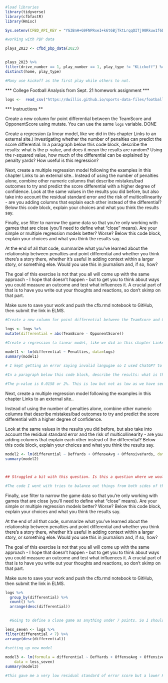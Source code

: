```r
#load libraries
library(tidyverse)
library(cfbfastR)
library(Hmisc)

```

```r

Sys.setenv(CFBD_API_KEY = "YG3BnH+G9FNPRxeI+k6t6BjTktLrqqQITj90Rkuw1f6Dt9rL54jczqxjg8rGA3Sj")


```

```r
#working with PBP data

plays_2023 <- cfbd_pbp_data(2023)
  
```

```r
plays_2023 %>% 
filter(drive_number == 1, play_number == 1, play_type != "KLickoff") %>% 
distinct(home, play_type)

#Many use kickoff as the first play while others to not. 

```

*** College Football Analysis from Sept. 21 homework assignment ***

```r

logs <-  read_csv("https://dwillis.github.io/sports-data-files/footballlogs1122.csv")


```

*** Instructions **

Create a new column for point differential between the TeamScore and OpponentScore using mutate. You can use the same `logs` variable. DONE

Create a regression (a linear model, like we did in this chapter Links to an external site.) investigating whether the number of penalties can predict the score differential. In a paragraph below this code block, describe the results: what is the p-value, and does it mean the results are random? Using the r-squared value, how much of the differential can be explained by penalty yards? How useful is this regression?

Next, create a multiple regression model following the examples in this chapter Links to an external site.. Instead of using the number of penalties alone, combine other numeric columns that describe mistakes/bad outcomes to try and predict the score differential with a higher degree of confidence. Look at the same values in the results you did before, but also take into account the residual standard error and the risk of multicollinearity - are you adding columns that explain each other instead of the differential? Below this code block, explain your choices and what you think the results say.

Finally, use filter to narrow the game data so that you're only working with games that are close (you'll need to define what "close" means). Are your simple or multiple regression models better? Worse? Below this code block, explain your choices and what you think the results say.

At the end of all that code, summarize what you've learned about the relationship between penalties and point differential and whether you think there's a story there, whether it's useful in adding context within a larger story, or something else. Would you use this in journalism and, if so, how?

The goal of this exercise is not that you all will come up with the same approach - I hope that doesn't happen - but to get you to think about ways you could measure an outcome and test what influences it. A crucial part of that is to have you write out your thoughts and reactions, so don't skimp on that part.

Make sure to save your work and push the cfb.rmd notebook to GitHub, then submit the link in ELMS.


```r
#Create a new column for point differential between the TeamScore and OpponentScore using mutate. You can use the same `logs` variable.

logs <- logs %>% 
mutate(differential = abs(TeamScore - OpponentScore))

```

```r
#Create a regression (a linear model, like we did in this chapter Links to an external site.) investigating whether the number of penalties can predict the score differential. 

model1 <- lm(differential ~ Penalties, data=logs)
summary(model1)

# I kept getting an error saying invalid langugae so I used ChatGPT to tell me that what I was doing wrong was originally writing the code like this model1 <- logs %>% lm(differential ~ Penalties, data=logs) summary(model1)... the error was that I did not need the first logs. I only needed to set the data equal to logs.

#In a paragraph below this code block, describe the results: what is the p-value, and does it mean the results are random? Using the r-squared value, how much of the differential can be explained by penalty yards? How useful is this regression?
  
#The p-value is 0.0158 or 2%. This is low but not as low as we have seen before in other examples. The R-Squared value is close to 0 which means there is not much of a correlation to this data. The regression is not successful because there is a very high Risidual Standard of Error in the 20s. I think you go off the R value when you say that less than 1% of the value can be explained by the penalty yards. 


```
Next, create a multiple regression model following the examples in this chapter Links to an external site..

Instead of using the number of penalties alone, combine other numeric columns that describe mistakes/bad outcomes to try and predict the score differential with a higher degree of confidence. 

Look at the same values in the results you did before, but also take into account the residual standard error and the risk of multicollinearity - are you adding columns that explain each other instead of the differential? Below this code block, explain your choices and what you think the results say.

```r




model2 <- lm(differential ~ DefYards + OffenseAvg + OffensiveYards, data=logs)
summary(model2)



## Struggled a bit with this question. Is this a question where we would create a martrix?

#The code I went with tries to balance out things from both sides of the ball. I'm sure there is a combination that produces a lower standard error score which would make a stronger relationship but getting it to a 12 down from 22 is good in my book. It also produced a high R-squared closer to 1 which means that there is something correlated about these figures in determining the point differental of a game. 


```
Finally, use filter to narrow the game data so that you're only working with games that are close (you'll need to define what "close" means). Are your simple or multiple regression models better? Worse? Below this code block, explain your choices and what you think the results say.

At the end of all that code, summarize what you've learned about the relationship between penalties and point differential and whether you think there's a story there, whether it's useful in adding context within a larger story, or something else. Would you use this in journalism and, if so, how?

The goal of this exercise is not that you all will come up with the same approach - I hope that doesn't happen - but to get you to think about ways you could measure an outcome and test what influences it. A crucial part of that is to have you write out your thoughts and reactions, so don't skimp on that part.

Make sure to save your work and push the cfb.rmd notebook to GitHub, then submit the link in ELMS.

```r
logs %>% 
  group_by(differential) %>% 
  count() %>% 
  arrange(desc(differential))

  
  #Going to define a close game as anything under 7 points. So I should create a filter to only show me the games with a score differential of 7 or less.

less_seven <- logs %>% 
filter(differential < 7) %>% 
arrange(desc(differential))
  
#setting up new model
```


```r

model3 <- lm(formula = differential ~ DefYards + OffenseAvg + OffensiveYards, 
    data = less_seven)
summary(model3)

#This gave me a very low residual standard of error score but a lower R-squared score as well. What this tells me is that maybe the factors I chose work well in games with a higher differential than those with a lower one. I also think that there is more of a situational relationship here that theres a stronger correlation wtih higher point differentials rather than in close games. Would this mean that penalties don't always influence the point differentials of close games?





```

